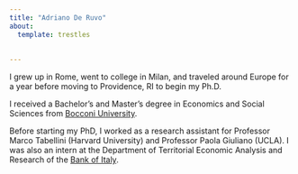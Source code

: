 ```yaml
---
title: "Adriano De Ruvo"
about:
  template: trestles
  
  
---
```


I grew up in Rome, went to college in Milan, and traveled around Europe for a year before moving to Providence, RI to begin my Ph.D.



I received a Bachelor's and Master's degree in Economics and Social Sciences from [Bocconi University](https://www.unibocconi.it/en/programs/master-science/economic-and-social-sciences).



Before starting my PhD, I worked as a research assistant for Professor Marco Tabellini (Harvard University) and Professor Paola Giuliano (UCLA). I was also an intern at the Department of Territorial Economic Analysis and Research of the [Bank of Italy](https://www.bancaditalia.it/compiti/ricerca-economica/index.html).